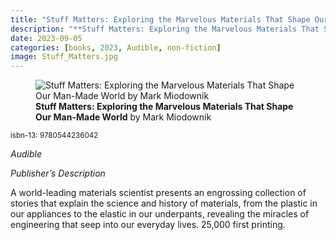 ```yaml
---
title: "Stuff Matters: Exploring the Marvelous Materials That Shape Our Man-Made World"
description: "**Stuff Matters: Exploring the Marvelous Materials That Shape Our Man-Made World** by Mark Miodownik"
date: 2023-09-05
categories: [books, 2023, Audible, non-fiction]
image: Stuff_Matters.jpg
---
```

![**Stuff Matters: Exploring the Marvelous Materials That Shape Our Man-Made World** by Mark Miodownik](Stuff_Matters.jpg){fig-align="left"}

<sup>isbn-13: 9780544236042</sup>

*Audible*

*Publisher's Description*

A world-leading materials scientist presents an engrossing collection of
stories that explain the science and history of materials, from the plastic
in our appliances to the elastic in our underpants, revealing the miracles
of engineering that seep into our everyday lives. 25,000 first printing.